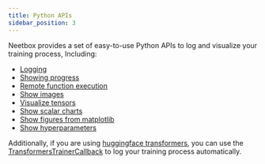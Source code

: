 ```yaml
---
title: Python APIs
sidebar_position: 3
---
```


Neetbox provides a set of easy-to-use Python APIs to log and visualize your training process, Including:
- [Logging](./remote-logging.mdx)
- [Showing progress](./show-progress.mdx)
- [Remote function execution](./create-actions.mdx)
- [Show images](./post-images.mdx)
- [Visualize tensors](./post-tensors-as-image.mdx)
- [Show scalar charts](./show-line-chart.mdx)
- [Show figures from matplotlib](./post-figure-as-image.mdx)
- [Show hyperparameters](./show-hyperparams.mdx)

Additionally, if you are using [huggingface transformers](https://huggingface.co/docs/transformers), you can use the [TransformersTrainerCallback](./transformers-trainer-callback.mdx) to log your training process automatically.
